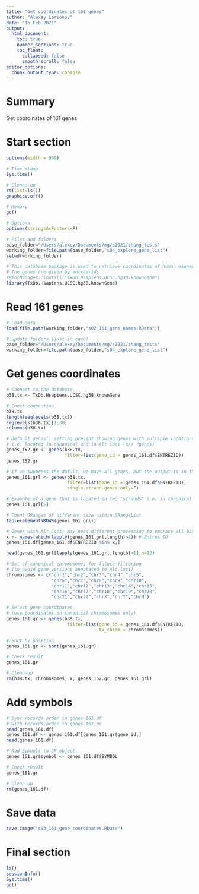 ```yaml
---
title: "Get coordinates of 161 genes"
author: "Alexey Larionov"
date: "16 Feb 2021"
output:
  html_document:
    toc: true
    number_sections: true
    toc_float: 
      collapsed: false
      smooth_scroll: false
editor_options:
  chunk_output_type: console
---
```


# Summary

Get coordinates of 161 genes  

# Start section

<style>
pre {
  overflow-x: auto;
}
pre code {
  word-wrap: normal;
  white-space: pre;
}
</style>

```r
options(width = 999)
```

```r

# Time stamp
Sys.time()

# Clenan-up
rm(list=ls())
graphics.off()

# Memory
gc()

# Options
options(stringsAsFactors=F)

# Files and folders
base_folder="/Users/alexey/Documents/mg/s2021/zhang_tests"
working_folder=file.path(base_folder,"s04_explore_gene_list")
setwd(working_folder)

# This database package is used to retrieve coordinates of human exones/genes
# The genes are given by entrez-ids
#BiocManager::install("TxDb.Hsapiens.UCSC.hg38.knownGene")
library(TxDb.Hsapiens.UCSC.hg38.knownGene)

```

# Read 161 genes

```r

# Load data
load(file.path(working_folder,"s02_161_gene_names.RData"))

# Update folders (just in case)
base_folder="/Users/alexey/Documents/mg/s2021/zhang_tests"
working_folder=file.path(base_folder,"s04_explore_gene_list")

```

# Get genes coordinates

```r

# Connect to the database
b38.tx <- TxDb.Hsapiens.UCSC.hg38.knownGene

# Check connection
b38.tx
length(seqlevels(b38.tx))
seqlevels(b38.tx)[1:30]
columns(b38.tx)

# Default genes() setting prevent showing genes with multiple locations in genome
# i.e. located in canonical and in Alt loci (see ?genes)
genes_152.gr <- genes(b38.tx, 
                      filter=list(gene_id = genes_161.df$ENTREZID))
genes_152.gr

# If we suppress the dafult, we have all genes, but the output is in the LIST of genomic ranges
genes_161.grl <- genes(b38.tx, 
                       filter=list(gene_id = genes_161.df$ENTREZID), 
                       single.strand.genes.only=F)

# Example of a gene that is located on two "strands" i.e. in canonical chromosome and on an Alt loci
genes_161.grl[5] 

# Count GRanges of different size within GRangeList
table(elementNROWS(genes_161.grl))

# Genes with Alt Loci: may need different processing to embrace all b38 complexity/richness
x <- names(which(lapply(genes_161.grl,length)>1)) # Entres ID
genes_161.df[genes_161.df$ENTREZID %in% x,]

head(genes_161.grl[lapply(genes_161.grl,length)>1],n=12)

# Set of canonical chromosomes for future filtering
# (to avoid gene versions annotated to Alt loci)
chromosomes <- c("chr1","chr2","chr3","chr4","chr5",
                 "chr6","chr7","chr8","chr9","chr10",
                 "chr11","chr12","chr13","chr14","chr15",
                 "chr16","chr17","chr18","chr19","chr20",
                 "chr21","chr22","chrX","chrY","chrM")

# Select gene coordinates 
# (use coordinates on canonical chromosomes only)
genes_161.gr <- genes(b38.tx, 
                       filter=list(gene_id = genes_161.df$ENTREZID, 
                                   tx_chrom = chromosomes))

# Sort by position
genes_161.gr <- sort(genes_161.gr)

# Check result
genes_161.gr

# Clean-up
rm(b38.tx, chromosomes, x, genes_152.gr, genes_161.grl)

```

# Add symbols

```r

# Sync records order in genes_161.df 
# with records order in genes_161.gr
head(genes_161.df)
genes_161.df <- genes_161.df[genes_161.gr$gene_id,]
head(genes_161.df)

# Add Symbols to GR object
genes_161.gr$symbol <- genes_161.df$SYMBOL

# Check result
genes_161.gr

# Clean-up
rm(genes_161.df)

```

# Save data

```r

save.image("s03_161_gene_coordinates.RData")

```

# Final section

```r

ls()
sessionInfo()
Sys.time()
gc()

```
